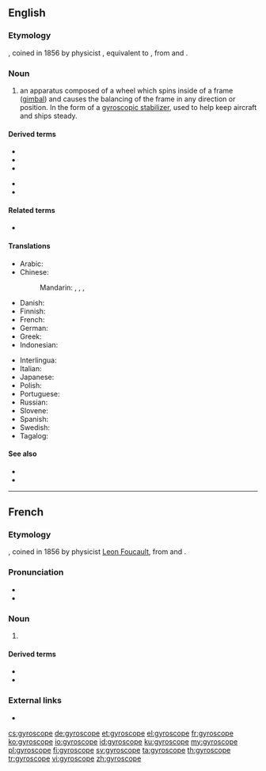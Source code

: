 ==English==

===Etymology===
{{bor|en|fr|gyroscope}}, coined in 1856 by physicist {{w|Leon Foucault}}, equivalent to {{confix|en|gyro|scope}}, from {{der|en|grc|γῦρος||circle}} and {{m|grc|σκοπός||watcher}}.

===Noun===
{{en-noun}}

# an apparatus composed of a wheel which spins inside of a frame ([[gimbal]]) and causes the balancing of the frame in any direction or position. In the form of a [[gyroscopic stabilizer]], used to help keep aircraft and ships steady.

====Derived terms====
{{rel-top|terms derived from gyroscope}}
* {{l|en|gyro}}
* {{l|en|gyrocompass}}
* {{l|en|gyroscopic}}
{{rel-mid}}
* {{l|en|gyroscopic stabilizer}}
* {{l|en|lasergyro}}
{{rel-bottom}}

====Related terms====
* {{l|en|gyroscopy}}

====Translations====
{{trans-top|apparatus}}
* Arabic: {{t-needed|ar}}
* Chinese:
*: Mandarin: {{t+|cmn|陀螺儀|sc=Hani}}, {{t+|cmn|陀螺仪|tr=tuóluóyí|sc=Hani}}, {{t+|cmn|迴轉儀|sc=Hani}}, {{t+|cmn|回转仪|tr=huízhuǎnyí|sc=Hani}}
* Danish: {{t|da|gyroskop|c}}
* Finnish: {{t|fi|gyroskooppi}}
* French: {{t+|fr|gyroscope|m}}
* German: {{t+|de|Gyroskop|n}}
* Greek: {{t+|el|γυροσκόπιο|n}}
* Indonesian: {{t+|id|giroskop}}
{{trans-mid}}
* Interlingua: {{t|ia|gyroscopio}}
* Italian: {{t+|it|giroscopio|m}}
* Japanese: {{t|ja|ジャイロスコープ|tr=jairosukōpu|sc=Jpan}}
* Polish: {{t+|pl|żyroskop|m}}
* Portuguese: {{t+|pt|giroscópio|m}}
* Russian: {{t+|ru|гироско́п|m}}
* Slovene: {{t|sl|žiroskop|m}}
* Spanish: {{t+|es|giroscopio|m}}
* Swedish: {{t|sv|gyroskop|n}}
* Tagalog: {{t|tl|halintigal}}
{{trans-bottom}}

====See also====
* {{pedialite|gyroscope}}
* {{l|en|INS}}

----

==French==

===Etymology===
{{confix|gyro|scope|lang=fr}}, coined in 1856 by physicist [[w:Leon Foucault|Leon Foucault]], from {{der|fr|grc|γῦρος||circle}} and {{m|grc|σκοπός||watcher}}.

===Pronunciation===
* {{IPA|/ʒi.ʁos.kop/|lang=fr}}
* {{audio|Fr-Paris--gyroscope.ogg|Audio (Paris)|lang=fr}}

===Noun===
{{fr-noun|m}}

# {{l|en|gyroscope}}

====Derived terms====
* {{l|fr|gyroscopique}}
* {{l|fr|gyroscopiquement}}

===External links===
* {{R:TLFi}}

[[cs:gyroscope]]
[[de:gyroscope]]
[[et:gyroscope]]
[[el:gyroscope]]
[[fr:gyroscope]]
[[ko:gyroscope]]
[[io:gyroscope]]
[[id:gyroscope]]
[[ku:gyroscope]]
[[my:gyroscope]]
[[pl:gyroscope]]
[[fi:gyroscope]]
[[sv:gyroscope]]
[[ta:gyroscope]]
[[th:gyroscope]]
[[tr:gyroscope]]
[[vi:gyroscope]]
[[zh:gyroscope]]